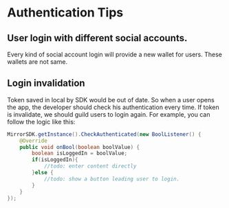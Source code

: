 # Authentication Tips

## User login with different social accounts.

Every kind of social account login will provide a new wallet for users. These wallets are not same.

## Login invalidation

Token saved in local by SDK would be out of date. So when a user opens the app, the developer should check his authentication every time. If token is invalidate, we should guild users to login again.
For example, you can follow the logic like this:

```java
MirrorSDK.getInstance().CheckAuthenticated(new BoolListener() {
    @Override
    public void onBool(boolean boolValue) {
        boolean isLoggedIn = boolValue;
        if(isLoggedIn){
            //todo: enter content directly
        }else {
            //todo: show a button leading user to login.
        }
    }
});
```
